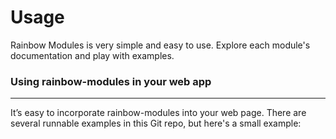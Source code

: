 
<Meta title="Introduction|Getting Started/Usage" />

# Usage

Rainbow Modules is very simple and easy to use. Explore each module's documentation and play with examples.

### Using rainbow-modules in your web app

---

It’s easy to incorporate rainbow-modules into your web page. There are several
runnable examples in this Git repo, but here's a small example:

<Preview>
    <RainbowFirebaseApp>
        <Container>
            <RainbowLogo />
            <Title>rainbow-modules</Title>
            <StyledCard>
                <EmailPasswordSignUpForm />
            </StyledCard>
        </Container>
    </RainbowFirebaseApp>
</Preview>
